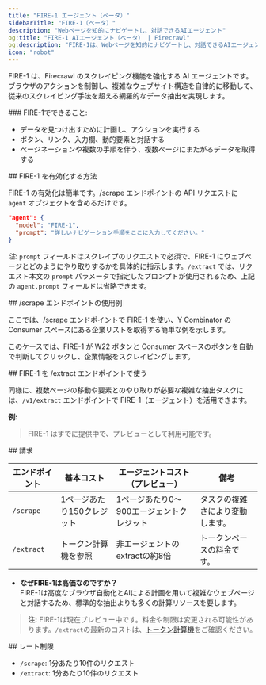 ```yaml
---
title: "FIRE-1 エージェント（ベータ）"
sidebarTitle: "FIRE-1（ベータ）"
description: "Webページを知的にナビゲートし、対話できるAIエージェント"
og:title: "FIRE-1 AIエージェント（ベータ） | Firecrawl"
og:description: "FIRE-1は、Webページを知的にナビゲートし、対話できるAIエージェントです"
icon: "robot"
---
```



FIRE-1 は、Firecrawl のスクレイピング機能を強化する AI エージェントです。ブラウザのアクションを制御し、複雑なウェブサイト構造を自律的に移動して、従来のスクレイピング手法を超える網羅的なデータ抽出を実現します。


<div id="what-fire-1-can-do">
  ### FIRE-1でできること:
</div>

- データを見つけ出すために計画し、アクションを実行する
- ボタン、リンク、入力欄、動的要素と対話する
- ページネーションや複数の手順を伴う、複数ページにまたがるデータを取得する

<div id="how-to-enable-fire-1">
  ## FIRE-1 を有効化する方法
</div>

FIRE-1 の有効化は簡単です。/scrape エンドポイントの API リクエストに `agent` オブジェクトを含めるだけです。

```json
"agent": {
  "model": "FIRE-1",
  "prompt": "詳しいナビゲーション手順をここに入力してください。"
}
```

*注:* `prompt` フィールドはスクレイプのリクエストで必須で、FIRE-1 にウェブページとどのようにやり取りするかを具体的に指示します。`/extract` では、リクエスト本文の `prompt` パラメータで指定したプロンプトが使用されるため、上記の `agent.prompt` フィールドは省略できます。


<div id="example-usage-with-scrape-endpoint">
  ## /scrape エンドポイントの使用例
</div>

ここでは、/scrape エンドポイントで FIRE-1 を使い、Y Combinator の Consumer スペースにある企業リストを取得する簡単な例を示します。

<CodeGroup>

<ScrapeFire1Python />
<ScrapeFire1Node />
<ScrapeFire1CURL />

</CodeGroup>

このケースでは、FIRE-1 が W22 ボタンと Consumer スペースのボタンを自動で判断してクリックし、企業情報をスクレイピングします。

<div id="using-fire-1-with-the-extract-endpoint">
  ## FIRE-1 を /extract エンドポイントで使う
</div>

同様に、複数ページの移動や要素とのやり取りが必要な複雑な抽出タスクには、`/v1/extract` エンドポイントで FIRE-1（エージェント）を活用できます。

**例:**

<CodeGroup>

<ExtractFire1Python />
<ExtractFire1Node />
<ExtractFire1CURL />

</CodeGroup>

> FIRE-1 はすでに提供中で、プレビューとして利用可能です。

<div id="billing">
  ## 請求
</div>

| エンドポイント | 基本コスト                   | エージェントコスト（プレビュー）     | 備考                              |
|---------------|------------------------------|--------------------------------------|-----------------------------------|
| `/scrape`     | 1ページあたり150クレジット   | 1ページあたり0〜900エージェントクレジット | タスクの複雑さにより変動します。   |
| `/extract`    | トークン計算機を参照         | 非エージェントのextractの約8倍        | トークンベースの料金です。         |

- **なぜFIRE-1は高価なのですか？**  
  FIRE-1は高度なブラウザ自動化とAIによる計画を用いて複雑なウェブページと対話するため、標準的な抽出よりも多くの計算リソースを要します。

> **注:** FIRE-1は現在プレビュー中です。料金や制限は変更される可能性があります。`/extract`の最新のコストは、[トークン計算機](https://www.firecrawl.dev/pricing?extract-pricing=true#token-calculator)をご確認ください。

<div id="rate-limits">
  ## レート制限
</div>

* `/scrape`: 1分あたり10件のリクエスト
* `/extract`: 1分あたり10件のリクエスト